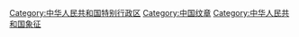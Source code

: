 [[Category:中华人民共和国特别行政区|Category:中华人民共和国特别行政区]]
[[Category:中国纹章|Category:中国纹章]]
[[Category:中华人民共和国象征|Category:中华人民共和国象征]]